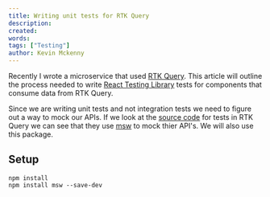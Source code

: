 ```yaml
---
title: Writing unit tests for RTK Query 
description: 
created: 
words: 
tags: ["Testing"]
author: Kevin Mckenny
---
```



Recently I wrote a microservice that used [RTK Query](https://redux-toolkit.js.org/rtk-query/overview). This article will outline the process needed to write [React Testing Library](https://testing-library.com/docs/react-testing-library/intro/) tests for components that consume data from RTK Query.


Since we are writing unit tests and not integration tests we need to figure out a way to mock our APIs. If we look at the [source code](https://github.com/reduxjs/redux-toolkit/blob/64a30d83384d77bcbc59231fa32aa2f1acd67020/packages/toolkit/src/query/tests/buildHooks.test.tsx) for tests in
RTK Query we can see that they use [msw](https://www.npmjs.com/package/msw) to mock thier API's. We will also use this package.


## Setup

```
npm install 
npm install msw --save-dev
```



